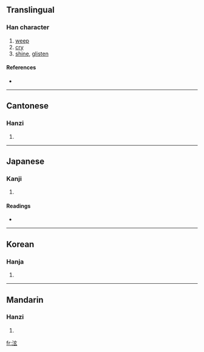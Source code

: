 ==Translingual==

===Han character===
{{Han char|rn=85|rad=水|as=05|sn=8|four=3013<sub>2</sub>|canj=水卜女戈 (EYVI)}}

# [[weep]]
# [[cry]]
# [[shine]], [[glisten]]

====References====
* {{Han ref|kx=0618.080|dkj=17319|dj=1013.050|hdz=31593.030|uh=6CEB|ud=27883|bh=CCF0|bd=52464}}

----

==Cantonese==

===Hanzi===
{{yue-hanzi|jyut=|y=yun5}}

# {{defn|Cantonese}}

----

==Japanese==

===Kanji===
{{ja-kanji|grade=|rs=水05}}

# {{defn|Japanese}}

====Readings====
* {{ja-readings|on=[[けん]] (ken), [[げん]] (gen)|kun=[[ながれる]] (nagareru)}}

----

==Korean==

===Hanja===
{{ko-hanja|hangeul=현|eumhun=|rv=hyeon|mr=hyŏn|y=hyen}}

# {{defn|Korean}}

----

==Mandarin==

===Hanzi===
{{cmn-hanzi|pin=[[xuàn]] ([[xuan4]])|wg=hsüan<sup>4</sup>}}

# {{defn|Mandarin}}

[[fr:泫]]